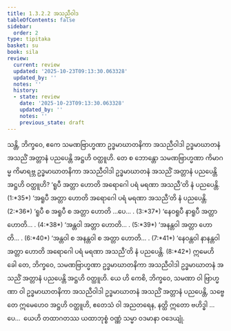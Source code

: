 ```yaml
---
title: 1.3.2.2 အသညီဝါဒ
tableOfContents: false
sidebar:
  order: 2
type: tipitaka
basket: su
book: sila
review:
  current: review
  updated: '2025-10-23T09:13:30.063328'
  updated_by: ''
  notes: ''
  history:
  - state: review
    date: '2025-10-23T09:13:30.063328'
    updated_by: ''
    notes: ''
    previous_state: draft
---
```



<ReviewStatus review={frontmatter.review} showDetails={true} />

<HypothesisAnnotation frontmatter={frontmatter} />

<DynamicBreadcrumb />

<Division number="78" book="sila" e="ch" v="6" p="29">

<Paragraph number="137" book="sila">
သန္တိ, ဘိက္ခဝေ, ဧကေ သမဏဗြာဟ္မဏာ ဥဒ္ဓမာဃာတနိကာ အသညီဝါဒါ ဥဒ္ဓမာဃာတနံ <Emphasis>အသညိံ အတ္တာနံ</Emphasis> ပညပေန္တိ အဋ္ဌဟိ ဝတ္ထူဟိ. တေ စ ဘောန္တော သမဏဗြာဟ္မဏာ ကိမာဂမ္မ ကိမာရဗ္ဘ ဥဒ္ဓမာဃာတနိကာ အသညီဝါဒါ ဥဒ္ဓမာဃာတနံ အသညိံ အတ္တာနံ ပညပေန္တိ အဋ္ဌဟိ ဝတ္ထူဟိ?
</Paragraph>

</Division>
<Division number="79" book="sila" e="ch" v="6" p="29">

<Paragraph number="138" book="sila">
‘<Emphasis>ရူပီ အတ္တာ</Emphasis> ဟောတိ အရောဂေါ ပရံ မရဏာ <Emphasis>အသညီ</Emphasis>’တိ နံ ပညပေန္တိ. (1:*35*)
</Paragraph>

<Paragraph number="139" book="sila">
‘<Emphasis>အရူပီ အတ္တာ</Emphasis> ဟောတိ အရောဂေါ ပရံ မရဏာ <Emphasis>အသညီ</Emphasis>’တိ နံ ပညပေန္တိ. (2:*36*)
</Paragraph>

<Paragraph number="140" book="sila">
‘<Emphasis>ရူပီ စ အရူပီ စ အတ္တာ</Emphasis> ဟောတိ …ပေ… . (3:*37*)
</Paragraph>

<Paragraph number="141" book="sila">
‘<Emphasis>နေဝရူပီ နာရူပီ အတ္တာ</Emphasis> ဟောတိ… . (4:*38*)
</Paragraph>

<Paragraph number="142" book="sila">
‘<Emphasis>အန္တဝါ အတ္တာ</Emphasis> ဟောတိ… . (5:*39*)
</Paragraph>

<Paragraph number="143" book="sila">
‘<Emphasis>အနန္တဝါ အတ္တာ</Emphasis> ဟောတိ… . (6:*40*)
</Paragraph>

<Paragraph number="144" book="sila">
‘<Emphasis>အန္တဝါ စ အနန္တဝါ စ အတ္တာ</Emphasis> ဟောတိ… . (7:*41*)
</Paragraph>

<Paragraph number="145" book="sila">
‘<Emphasis>နေဝန္တဝါ နာနန္တဝါ အတ္တာ</Emphasis> ဟောတိ အရောဂေါ ပရံ မရဏာ <Emphasis>အသညီ</Emphasis>’တိ နံ ပညပေန္တိ. (8:*42*)
</Paragraph>

</Division>
<Division number="80" book="sila" e="ch" v="6" p="30">

<Paragraph number="146" book="sila">
ဣမေဟိ ခေါ တေ, ဘိက္ခဝေ, သမဏဗြာဟ္မဏာ ဥဒ္ဓမာဃာတနိကာ အသညီဝါဒါ ဥဒ္ဓမာဃာတနံ အသညိံ အတ္တာနံ ပညပေန္တိ အဋ္ဌဟိ ဝတ္ထူဟိ. ယေ ဟိ ကေစိ, ဘိက္ခဝေ, သမဏာ ဝါ ဗြာဟ္မဏာ ဝါ ဥဒ္ဓမာဃာတနိကာ အသညီဝါဒါ ဥဒ္ဓမာဃာတနံ အသညိံ အတ္တာနံ ပညပေန္တိ, သဗ္ဗေ တေ ဣမေဟေဝ အဋ္ဌဟိ ဝတ္ထူဟိ, ဧတေသံ ဝါ အညတရေန, နတ္ထိ ဣတော ဗဟိဒ္ဓါ …ပေ…  ယေဟိ တထာဂတဿ ယထာဘုစ္စံ ဝဏ္ဏံ သမ္မာ ဝဒမာနာ ဝဒေယျုံ.
</Paragraph>
</Division>